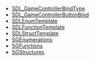 <!-- BEGIN CATEGORY LIST -->
* [[SDL_GameControllerBindType]]
* [[SDL_GameControllerButtonBind]]
* [[SDLEnumTemplate]]
* [[SDLFunctionTemplate]]
* [[SDLStructTemplate]]
* [[SGEnumerations]]
* [[SGFunctions]]
* [[SGStructures]]
<!-- END CATEGORY LIST -->

